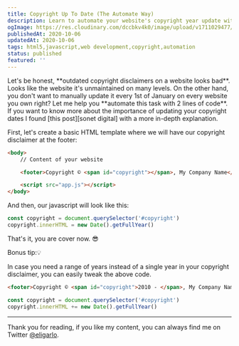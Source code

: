```yaml
---
title: Copyright Up To Date (The Automate Way)
description: Learn to automate your website's copyright year update with HTML and JavaScript. Keep your site looking professional and well-maintained with ease.
ogImage: https://res.cloudinary.com/dccbkv4k0/image/upload/v1711029477/Copyright_Up_To_Date_The_Automate_Way_ubxxyq.png
publishedAt: 2020-10-06
updatedAt: 2020-10-06
tags: html5,javascript,web development,copyright,automation
status: published
featured: ''
---
```


<Callout>
	Let's be honest, **outdated copyright disclaimers on a website looks bad**. Looks like the website
	it's unmaintained on many levels. On the other hand, you don't want to manually update it every
	1st of January on every website you own right? Let me help you **automate this task with 2 lines
	of code**. If you want to know more about the importance of updating your copyright dates I found
	[this post][sonet digital] with a more in-depth explanation.
</Callout>

First, let's create a basic HTML template where we will have our copyright disclaimer at the footer:

```html
<body>
	// Content of your website

	<footer>Copyright © <span id="copyright"></span>, My Company Name</footer>

	<script src="app.js"></script>
</body>
```

And then, our javascript will look like this:

```javascript
const copyright = document.querySelector('#copyright')
copyright.innerHTML = new Date().getFullYear()
```

That's it, you are cover now. 😎

Bonus tip:💡

In case you need a range of years instead of a single year in your copyright disclaimer, you can easily tweak the above code.

```html
<footer>Copyright © <span id="copyright">2010 - </span>, My Company Name</footer>
```

```javascript
const copyright = document.querySelector('#copyright')
copyright.innerHTML += new Date().getFullYear()
```

---

Thank you for reading, if you like my content, you can always find me on Twitter [@eligarlo][twitter profile].

[sonet digital]: https://sonet.digital/blog/general/keep-copyright-up-to-date/
[twitter profile]: https://twitter.com/intent/user?screen_name=eligarlo
